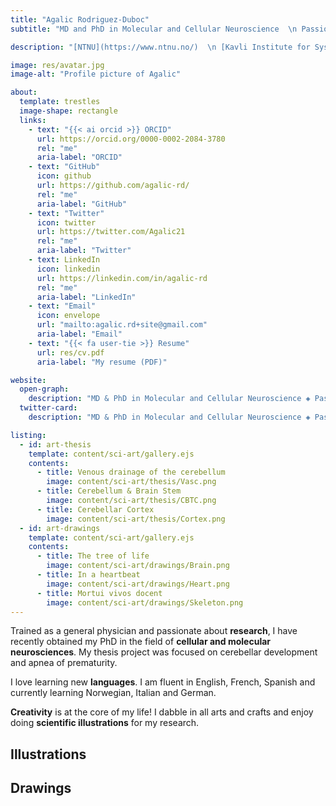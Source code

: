 ```yaml
---
title: "Agalic Rodriguez-Duboc"
subtitle: "MD and PhD in Molecular and Cellular Neuroscience  \n Passionate about Science, Arts, Crafts and Books  \n {{< iconify twemoji flag-dominican-republic >}} ▪️ {{< iconify twemoji flag-france >}} ▪️ {{< iconify twemoji flag-united-states >}} ▪ {{< iconify twemoji flag-norway >}}"

description: "[NTNU](https://www.ntnu.no/)  \n [Kavli Institute for Systems Neuroscience](https://www.ntnu.edu/kavli/)"

image: res/avatar.jpg
image-alt: "Profile picture of Agalic"

about:
  template: trestles
  image-shape: rectangle
  links:
    - text: "{{< ai orcid >}} ORCID"
      url: https://orcid.org/0000-0002-2084-3780
      rel: "me"
      aria-label: "ORCID"
    - text: "GitHub"
      icon: github
      url: https://github.com/agalic-rd/
      rel: "me"
      aria-label: "GitHub"
    - text: "Twitter"
      icon: twitter
      url: https://twitter.com/Agalic21
      rel: "me"
      aria-label: "Twitter"
    - text: LinkedIn
      icon: linkedin
      url: https://linkedin.com/in/agalic-rd
      rel: "me"
      aria-label: "LinkedIn"
    - text: "Email"
      icon: envelope
      url: "mailto:agalic.rd+site@gmail.com"
      aria-label: "Email"
    - text: "{{< fa user-tie >}} Resume"
      url: res/cv.pdf
      aria-label: "My resume (PDF)"

website:
  open-graph:
    description: "MD & PhD in Molecular and Cellular Neuroscience ◈ Passionate about Science, Arts, Crafts and Books"
  twitter-card:
    description: "MD & PhD in Molecular and Cellular Neuroscience ◈ Passionate about Science, Arts, Crafts and Books"

listing:
  - id: art-thesis
    template: content/sci-art/gallery.ejs
    contents:
      - title: Venous drainage of the cerebellum
        image: content/sci-art/thesis/Vasc.png
      - title: Cerebellum & Brain Stem
        image: content/sci-art/thesis/CBTC.png
      - title: Cerebellar Cortex
        image: content/sci-art/thesis/Cortex.png
  - id: art-drawings
    template: content/sci-art/gallery.ejs
    contents:
      - title: The tree of life
        image: content/sci-art/drawings/Brain.png
      - title: In a heartbeat
        image: content/sci-art/drawings/Heart.png
      - title: Mortui vivos docent
        image: content/sci-art/drawings/Skeleton.png
---
```


::: {.column-page}

Trained as a general physician and passionate about **research**, I have recently obtained my PhD in the field of **cellular and molecular neurosciences**. My thesis project was focused on cerebellar development and apnea of prematurity.

I love learning new **languages**. I am fluent in English, French, Spanish and currently learning Norwegian, Italian and German.

**Creativity** is at the core of my life! I dabble in all arts and crafts and enjoy doing **scientific illustrations** for my research.

::::{.panel-tabset}

## Illustrations

:::::{#art-thesis}
:::::

## Drawings

:::::{#art-drawings}
:::::

::::

:::